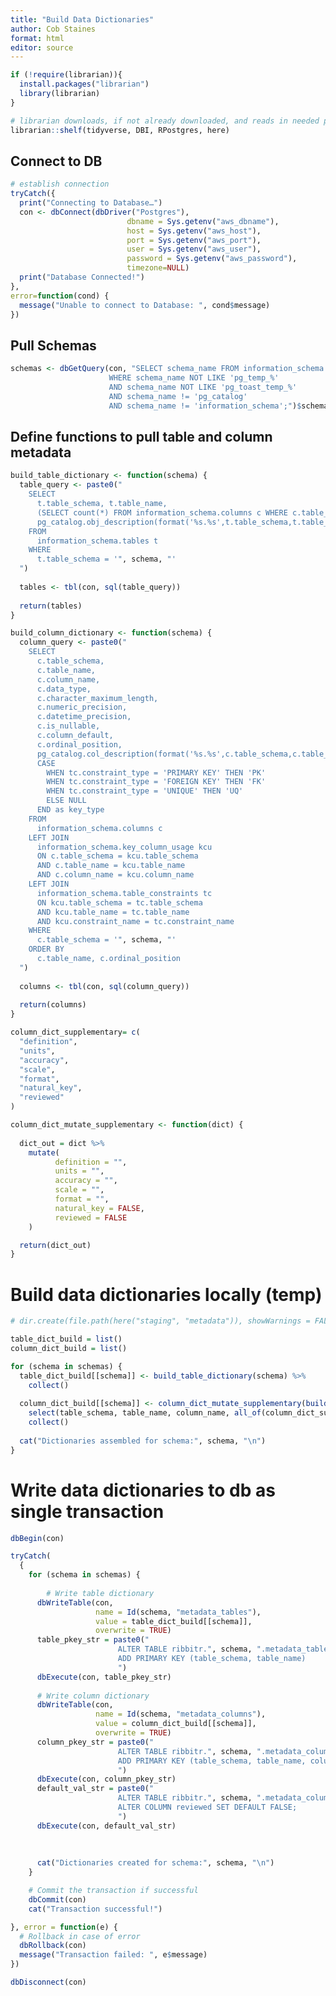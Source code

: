 ```yaml
---
title: "Build Data Dictionaries"
author: Cob Staines
format: html
editor: source
---
```


```r
if (!require(librarian)){
  install.packages("librarian")
  library(librarian)
}

# librarian downloads, if not already downloaded, and reads in needed packages
librarian::shelf(tidyverse, DBI, RPostgres, here)
```

## Connect to DB

```r
# establish connection
tryCatch({
  print("Connecting to Database…")
  con <- dbConnect(dbDriver("Postgres"),
                          dbname = Sys.getenv("aws_dbname"),
                          host = Sys.getenv("aws_host"),
                          port = Sys.getenv("aws_port"),
                          user = Sys.getenv("aws_user"),
                          password = Sys.getenv("aws_password"),
                          timezone=NULL)
  print("Database Connected!")
},
error=function(cond) {
  message("Unable to connect to Database: ", cond$message)
})


```

## Pull Schemas

```r
schemas <- dbGetQuery(con, "SELECT schema_name FROM information_schema.schemata
                      WHERE schema_name NOT LIKE 'pg_temp_%'
                      AND schema_name NOT LIKE 'pg_toast_temp_%'
                      AND schema_name != 'pg_catalog'
                      AND schema_name != 'information_schema';")$schema_name
```

## Define functions to pull table and column metadata

```r

build_table_dictionary <- function(schema) {
  table_query <- paste0("
    SELECT 
      t.table_schema, t.table_name,
      (SELECT count(*) FROM information_schema.columns c WHERE c.table_name = t.table_name AND c.table_schema = t.table_schema) as column_count,
      pg_catalog.obj_description(format('%s.%s',t.table_schema,t.table_name)::regclass::oid, 'pg_class') as table_description
    FROM 
      information_schema.tables t
    WHERE 
      t.table_schema = '", schema, "'
  ")
  
  tables <- tbl(con, sql(table_query))
  
  return(tables)
}

build_column_dictionary <- function(schema) {
  column_query <- paste0("
    SELECT 
      c.table_schema,
      c.table_name,
      c.column_name,
      c.data_type,
      c.character_maximum_length,
      c.numeric_precision,
      c.datetime_precision,
      c.is_nullable,
      c.column_default,
      c.ordinal_position,
      pg_catalog.col_description(format('%s.%s',c.table_schema,c.table_name)::regclass::oid, c.ordinal_position) as pg_description,
      CASE 
        WHEN tc.constraint_type = 'PRIMARY KEY' THEN 'PK'
        WHEN tc.constraint_type = 'FOREIGN KEY' THEN 'FK'
        WHEN tc.constraint_type = 'UNIQUE' THEN 'UQ'
        ELSE NULL
      END as key_type
    FROM 
      information_schema.columns c
    LEFT JOIN 
      information_schema.key_column_usage kcu
      ON c.table_schema = kcu.table_schema
      AND c.table_name = kcu.table_name
      AND c.column_name = kcu.column_name
    LEFT JOIN 
      information_schema.table_constraints tc
      ON kcu.table_schema = tc.table_schema
      AND kcu.table_name = tc.table_name
      AND kcu.constraint_name = tc.constraint_name
    WHERE 
      c.table_schema = '", schema, "'
    ORDER BY 
      c.table_name, c.ordinal_position
  ")
  
  columns <- tbl(con, sql(column_query))
  
  return(columns)
}

column_dict_supplementary= c(
  "definition",
  "units",
  "accuracy",
  "scale",
  "format",
  "natural_key",
  "reviewed"
)

column_dict_mutate_supplementary <- function(dict) {
  
  dict_out = dict %>%
    mutate(
          definition = "",
          units = "",
          accuracy = "",
          scale = "",
          format = "",
          natural_key = FALSE,
          reviewed = FALSE
    )

  return(dict_out)
}

```

# Build data dictionaries locally (temp)

```r
# dir.create(file.path(here("staging", "metadata")), showWarnings = FALSE) # not needed

table_dict_build = list()
column_dict_build = list()

for (schema in schemas) {
  table_dict_build[[schema]] <- build_table_dictionary(schema) %>%
    collect()
  
  column_dict_build[[schema]] <- column_dict_mutate_supplementary(build_column_dictionary(schema)) %>%
    select(table_schema, table_name, column_name, all_of(column_dict_supplementary), everything()) %>%
    collect()
  
  cat("Dictionaries assembled for schema:", schema, "\n")
}

```

# Write data dictionaries to db as single transaction

```r

dbBegin(con)

tryCatch(
  {
    for (schema in schemas) {
      
        # Write table dictionary
      dbWriteTable(con,
                   name = Id(schema, "metadata_tables"),
                   value = table_dict_build[[schema]],
                   overwrite = TRUE)
      table_pkey_str = paste0("
                        ALTER TABLE ribbitr.", schema, ".metadata_tables
                        ADD PRIMARY KEY (table_schema, table_name)
                        ")
      dbExecute(con, table_pkey_str)
      
      # Write column dictionary
      dbWriteTable(con,
                   name = Id(schema, "metadata_columns"),
                   value = column_dict_build[[schema]],
                   overwrite = TRUE)
      column_pkey_str = paste0("
                        ALTER TABLE ribbitr.", schema, ".metadata_columns
                        ADD PRIMARY KEY (table_schema, table_name, column_name);
                        ")
      dbExecute(con, column_pkey_str)
      default_val_str = paste0("
                        ALTER TABLE ribbitr.", schema, ".metadata_columns
                        ALTER COLUMN reviewed SET DEFAULT FALSE;
                        ")
      dbExecute(con, default_val_str)
      
      
      
      cat("Dictionaries created for schema:", schema, "\n")
    }

    # Commit the transaction if successful
    dbCommit(con)
    cat("Transaction successful!")

}, error = function(e) {
  # Rollback in case of error
  dbRollback(con)
  message("Transaction failed: ", e$message)
})

```

```r
dbDisconnect(con)
```
